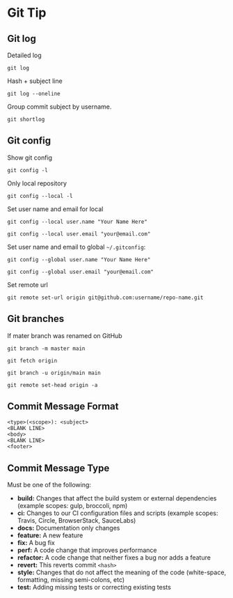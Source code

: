 # Git Tip

## Git log

Detailed log

```shell copy
git log
```

Hash + subject line

```shell copy
git log --oneline
```

Group commit subject by username.

```shell copy
git shortlog
```

## Git config

Show git config

```shell copy
git config -l
```

Only local repository

```shell copy
git config --local -l
```

Set user name and email for local

```shell copy
git config --local user.name "Your Name Here"
```

```shell copy
git config --local user.email "your@email.com"
```

Set user name and email to global `~/.gitconfig`:

```shell copy
git config --global user.name "Your Name Here"
```

```shell copy
git config --global user.email "your@email.com"
```

Set remote url

```shell copy
git remote set-url origin git@github.com:username/repo-name.git
```

## Git branches

If mater branch was renamed on GitHub

```shell copy
git branch -m master main
```

```shell copy
git fetch origin
```

```shell copy
git branch -u origin/main main
```

```shell copy
git remote set-head origin -a
```

## Commit Message Format

```
<type>(<scope>): <subject>
<BLANK LINE>
<body>
<BLANK LINE>
<footer>
```

## Commit Message Type

Must be one of the following:

- **build:** Changes that affect the build system or external dependencies (example scopes: gulp, broccoli, npm)
- **ci:** Changes to our CI configuration files and scripts (example scopes: Travis, Circle, BrowserStack, SauceLabs)
- **docs:** Documentation only changes
- **feature:** A new feature
- **fix:** A bug fix
- **perf:** A code change that improves performance
- **refactor:** A code change that neither fixes a bug nor adds a feature
- **revert:** This reverts commit `<hash>`
- **style:** Changes that do not affect the meaning of the code (white-space, formatting, missing semi-colons, etc)
- **test:** Adding missing tests or correcting existing tests
